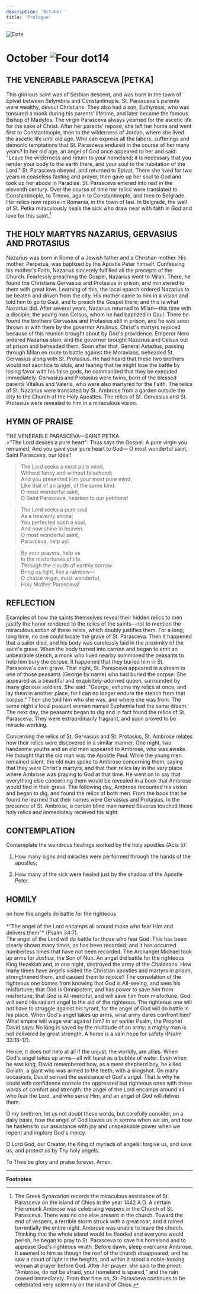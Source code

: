 ```yaml
---
description: 'October '
title: 'Prologue'
---
```


<RunningHead />
<Image src="/title-imprint.png" height={68} width={50} alt="Date" className="title-imprint"/>

# <div id="date">October <Image className="four-dot" src="/four-dot.png" height={15} width={15} alt="Four dot" />14</div>

## THE VENERABLE PARASCEVA [PETKA]

This glorious saint was of Serbian descent, and was born in the town of Epivat between Selymbria and Constantinople. St. Parasceva's parents were wealthy, devout Christians. They also had a son, Euthymius, who was tonsured a monk during his parents' lifetime, and later became the famous Bishop of Madytos. The virgin Parasceva always yearned for the ascetic life for the sake of Christ. After her parents' repose, she left her home and went first to Constantinople, then to the wilderness of Jordan, where she lived the ascetic life until old age. Who can express all the labors, sufferings and demonic temptations that St. Parasceva endured in the course of her many years? In her old age, an angel of God once appeared to her and said: "Leave the wilderness and return to your homeland; it is necessary that you render your body to the earth there, and your soul to the habitation of the Lord." St. Parasceva obeyed, and returned to Epivat. There she lived for two years in ceaseless fasting and prayer, then gave up her soul to God and took up her abode in Paradise. St. Parasceva entered into rest in the eleventh century. Over the course of time her relics were translated to Constantinople, to Trnovo, again to Constantinople, and then to Belgrade. Her relics now repose in Romania, in the town of Iasi. In Belgrade, the well of St. Petka miraculously heals the sick who draw near with faith in God and love for this saint.[^1]

## THE HOLY MARTYRS NAZARIUS, GERVASIUS AND PROTASIUS

Nazarius was born in Rome of a Jewish father and a Christian mother. His mother, Perpetua, was baptized by the Apostle Peter himself. Confessing his mother's Faith, Nazarius sincerely fulfilled all the precepts of the Church. Fearlessly preaching the Gospel, Nazarius went to Milan. There, he found the Christians Gervasius and Protasius in prison, and ministered to them with great love. Learning of this, the local eparch ordered Nazarius to be beaten and driven from the city. His mother came to him in a vision and told him to go to Gaul, and to preach the Gospel there; and this is what Nazarius did. After several years, Nazarius returned to Milan—this time with a disciple, the young man Celsus, whom he had baptized in Gaul. There he found the brothers Gervasius and Protasius still in prison, and he was soon thrown in with them by the governor Anulinus. Christ's martyrs rejoiced because of this reunion brought about by God's providence. Emperor Nero ordered Nazarius slain, and the governor brought Nazarius and Celsus out of prison and beheaded them. Soon after that, General Astazius, passing through Milan en route to battle against the Moravians, beheaded St. Gervasius along with St. Protasius. He had heard that these two brothers would not sacrifice to idols, and fearing that he might lose the battle by losing favor with his false gods, he commanded that they be executed immediately. Gervasius and Protasius were twins, born of the blessed parents Vitalius and Valeria, who were also martyred for the Faith. The relics of St. Nazarius were translated by St. Ambrose from a garden outside the city to the Church of the Holy Apostles. The relics of St. Gervasius and St. Protasius were revealed to him in a miraculous vision.


## HYMN OF PRAISE
<div style={{textAlign:'center', color:'crimson', fontWeight:'bold'}}>
THE VENERABLE PARASCEVA—SAINT PETKA
</div>
>"The Lord desires a pure heart":  
Thus says the Gospel.  
A pure virgin you remained,  
And you gave your pure heart to God—  
O most wonderful saint,  
Saint Parasceva, our ideal!  
  
>The Lord seeks a most pure mind,  
Without fancy and without falsehood;  
And you presented Him your most pure mind,  
Like that of an angel, of the same kind.   
O most wonderful saint,  
O Saint Parasceva, hearken to our petitions!  
  
>The Lord seeks a pure soul,  
As a heavenly shrine;  
You perfected such a soul,  
And now shine in heaven.  
O most wonderful saint,  
Parasceva, help us!  
  
>By your prayers, help us  
In the misfortunes of life.  
Through the clouds of earthly sorrow  
Bring us light, like a rainbow—  
O chaste virgin, most wonderful,  
Holy Mother Parasceva!  


## REFLECTION

Examples of how the saints themselves reveal their hidden relics to men justify the honor rendered to the relics of the saints—not to mention the miraculous action of these relics, which doubly justifies them. For a long, long time, no one could locate the grave of St. Parasceva. Then it happened that a sailor died, and his body was carelessly laid in the proximity of the saint's grave. When the body turned into carrion and began to emit an unbearable stench, a monk who lived nearby summoned the peasants to help him bury the corpse. It happened that they buried him in St. Parasceva's own grave. That night, St. Parasceva appeared in a dream to one of those peasants (George by name) who had buried the corpse. She appeared as a beautiful and exquisitely-adorned queen, surrounded by many glorious soldiers. She said: "George, exhume my relics at once, and lay them in another place; for I can no longer endure the stench from that corpse." Then she told him who she was, and where she was from. The same night a local peasant woman named Euphemia had the same dream. The next day, the peasants began to dig and in fact found the relics of St. Parasceva. They were extraordinarily fragrant, and soon proved to be miracle-working.

Concerning the relics of St. Gervasius and St. Protasius, St. Ambrose relates how their relics were discovered in a similar manner. One night, two handsome youths and an old man appeared to Ambrose, who was awake. He thought that the old man was the Apostle Paul. While the young men remained silent, the old man spoke to Ambrose concerning them, saying that they were Christ's martyrs, and that their relics lay in the very place where Ambrose was praying to God at that time. He went on to say that everything else concerning them would be revealed in a book that Ambrose would find in their grave. The following day, Ambrose recounted his vision and began to dig, and found the relics of both men. From the book that he found he learned that their names were Gervasius and Protasius. In the presence of St. Ambrose, a certain blind man named Severus touched these holy relics and immediately received his sight.


## CONTEMPLATION

Contemplate the wondrous healings worked by the holy apostles (Acts 5):

1. How many signs and miracles were performed through the hands of the apostles;

2. How many of the sick were healed just by the shadow of the Apostle Peter.


## HOMILY
<div style={{textAlign:'center', color:'crimson', fontWeight:'bold'}}>
on how the angels do battle for the righteous
</div>
<br />
<div style={{textAlign:'right'}}>
*"The angel of the Lord encamps all around those who fear Him and delivers them"* (Psalm 34:7).
</div>
The angel of the Lord will do battle for those who fear God. This has been clearly shown many times, as has been recorded; and it has occurred numberless times that have not been recorded. The Archangel Michael took up arms for Joshua, the Son of Nun. An angel did battle for the righteous King Hezekiah and, in one night, destroyed the army of the Chaldeans. How many times have angels visited the Christian apostles and martyrs in prison, strengthened them, and caused them to rejoice? The consolation of the righteous one comes from knowing that God is All-seeing, and sees his misfortune; that God is Omnipotent, and has power to save him from misfortune; that God is All-merciful, and will save him from misfortune. God will send His radiant angel to the aid of the righteous. The righteous one will not have to struggle against his tyrant, for the angel of God will do battle in his place. When God's angel takes up arms, what army dares confront him? What empire will wage war against him? In an earlier Psalm, the Prophet David says: No king is saved by the multitude of an army; a mighty man is not delivered by great strength. A horse is a vain hope for safety (Psalm 33:16-17). 

Hence, it does not help at all if the unjust, the worldly, are allies. When God's angel takes up arms—all will burst as a bubble of water. Even when he was king, David remembered how, as a mere shepherd boy, he killed Goliath, a giant who was armed to the teeth, with a slingshot. On many occasions, David sensed the assistance of God's angel. That is why he could with confidence console the oppressed but righteous ones with these words of comfort and strength: the angel of the Lord encamps around all who fear the Lord, and who serve Him, and an angel of God will deliver them.

O my brethren, let us not doubt these words, but carefully consider, on a daily basis, how the angel of God leaves us in sorrow when we sin, and how he hastens to our assistance with joy and unspeakable power when we repent and implore God's mercy.

O Lord God, our Creator, the King of myriads of angels: forgive us, and save us, and protect us by Thy holy angels.

To Thee be glory and praise forever. Amen.

---
**Footnotes**

[^1]: The Greek Synaxarion records the miraculous assistance of St. Parasceva on the island of Chios in the year 1442 A.D.  A certain Hieromonk Ambrose was celebraing vespers in the Church of St. Parasceva.  There was no one else present in the church. Toward the end of vespers, a terrible storm struck with a great roar, and it rained torrentially the entire night. Ambrose was unable to leave the church. Thinking that the whole island would be flooded and everyone would perish, he began to pray to St. Parasceva to save his homeland and to appease God's righteous wrath. Before dawn, sleep overcame Ambrose. It seemed to him as though the roof of the church disappeared, and he saw a cloud of light in the heights, and within it stood a noble-looking woman at prayer before God. After her prayer, she said to the priest: "Ambrose, do not be afraid, your homeland is spared," and the rain ceased immediately. From that time on, St. Parasceva continues to be celebrated very solemnly on the island of Chios.